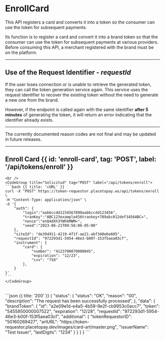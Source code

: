 



# EnrollCard

This API registers a card and converts it into a token so the consumer can use the token for subsequent payments.

Its function is to register a card and convert it into a brand token so that the consumer can use the token for subsequent payments at various providers.
Before consuming this API, a merchant registered with the brand must be on the platform.


<EnrollSequence />

---

## Use of the Request Identifier - _**requestId**_

If the user loses connection or is unable to retrieve the generated token,
they can call the token generation service again. This service uses the request
identifier to recover the existing token without the need to generate a new one from the brand.

However, if the endpoint is called again with the same identifier
**after 5 minutes** of generating the token, it will return an error
indicating that the identifier already exists.

---

<Note type="warning">
    The currently documented reason codes are not final and may be updated in future releases.
</Note>

---

## Enroll Card {{ id: 'enroll-card', tag: 'POST', label: '/api/tokens/enroll' }}

<Row>
  <Col>
    <ApiReader
      path="/api/tokens/enroll"
      method="POST"
      api={props.refs}
    />
  </Col>
  <Col sticky>

    <br />
    <CodeGroup title="Solicitud" tag="POST" label="/api/tokens/enroll">
    ```bash {{ title: 'cURL' }}
    curl -X "POST" https://token-requestor.placetopay.ws/api/tokens/enroll \
    -H "Content-Type: application/json" \
    -d '{
        "auth": {
            "login":"aabbccdd1234567890aabbccdd123456",
            "tranKey":"ABC123example456trankey+789abc012def3456ABC=",
            "nonce":"enQ4dXh3YWhkMWM=",
            "seed":"2023-06-21T09:56:06-05:00"
        },
        "siteId": "de394911-4219-4f1f-ae21-abf340e6e605",
        "requestId": "972293d1-5954-46e3-b00f-153f5aea03cf",
        "instrument": {
            "card": {
                "number": "4123700070000045",
                "expiration": "12/23",
                "cvv": "758"
            },
        }
    }'
    ```
    </CodeGroup>
  </Col>
</Row>

<Row>
  <Col>
    <ApiReader
      path="/api/tokens/enroll"
      method="post"
      type="response"
      api={props.refs}
    />
  </Col>
  <Col sticky>
    <br />
    <CodeGroup title="Respuesta">
    ```json {{ title: '200' }}
    {
        "status": {
            "status": "OK",
            "reason": "00",
            "description": "The request has been successfully processed",
        },
        "data": {
            "brandToken": {
                "id": "a2e09e1d-e4a5-4b59-9e2f-cb9953c0acc7",
                "token": "5455950000007522",
                "expiration": "12/28",
                "requestId": "972293d1-5954-46e3-b00f-153f5aea03cf",
                "additional": {
                    "tokenRequestorID": "50160269427",
                    "artURL": "https://token-requestor.placetopay.dev/images/card-art/master.png",
                    "issuerName": "Test Issuer",
                    "lastDigits": "1234"
                }
            }
        }
    }
    ```
    </CodeGroup>
  </Col>
</Row>
